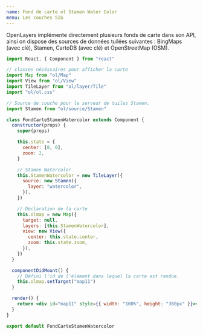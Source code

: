 ```yaml
---
name: Fond de carte ol Stamen Water Color
menu: Les couches SIG
---
```



OpenLayers implémente directement plusieurs fonds de carte dans son API, ainsi on dispose des sources de données tuilées suivantes : BingMaps (avec clé), Stamen, CartoDB (avec clé) et OpenStreetMap (OSM).

<FondCarteStamenWatercolor />

```jsx
import React, { Component } from "react"

// classes nécéssaires pour afficher la carte
import Map from "ol/Map"
import View from "ol/View"
import TileLayer from "ol/layer/Tile"
import "ol/ol.css"

// Source de couche pour le serveur de tuiles Stamen.
import Stamen from "ol/source/Stamen"

class FondCarteStamenWatercolor extends Component {
  constructor(props) {
    super(props)

    this.state = {
      center: [0, 0],
      zoom: 2,
    }

    // Stamen Watercolor
    this.StamenWatercolor = new TileLayer({
      source: new Stamen({
        layer: "watercolor",
      }),
    })

    // Déclaration de la carte
    this.olmap = new Map({
      target: null,
      layers: [this.StamenWatercolor],
      view: new View({
        center: this.state.center,
        zoom: this.state.zoom,
      }),
    })
  }

  componentDidMount() {
    // Défini l'id de l'élément dans lequel la carte est rendue.
    this.olmap.setTarget("map11")
  }

  render() {
    return <div id="map11" style={{ width: "100%", height: "360px" }}></div>
  }
}

export default FondCarteStamenWatercolor
```
